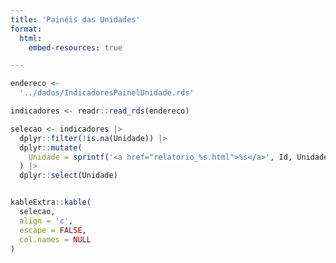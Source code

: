 ```yaml
---
title: 'Painéis das Unidades'
format: 
  html:
    embed-resources: true

---
```


```r
endereco <-
  '../dados/IndicadoresPainelUnidade.rds'

indicadores <- readr::read_rds(endereco)

selecao <- indicadores |> 
  dplyr::filter(!is.na(Unidade)) |> 
  dplyr::mutate(
    Unidade = sprintf('<a href="relatorio_%s.html">%s</a>', Id, Unidade)
  ) |> 
  dplyr::select(Unidade)


kableExtra::kable(
  selecao,
  align = 'c',
  escape = FALSE,
  col.names = NULL
)
```

